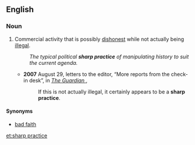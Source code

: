 ==English==

===Noun===
{{en-noun|sg=[[sharp]] [[practice]]}}

# Commercial activity that is possibly [[dishonest]] while not actually being [[illegal]].
#: ''The typical political '''sharp practice''' of manipulating history to suit the current agenda.''
#* '''2007''' August 29, letters to the editor, “More reports from the check-in desk”, in ''[[w:The  Guardian|The Guardian ]]'',
#*: If this is not actually illegal, it certainly appears to be a '''sharp practice'''.

====Synonyms====
* [[bad faith]]

[[et:sharp practice]]
